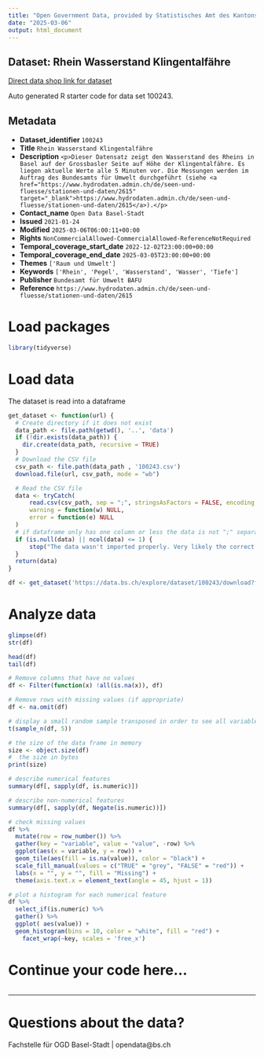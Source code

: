 ```yaml
---
title: "Open Government Data, provided by Statistisches Amt des Kantons Basel-Stadt - Fachstelle OGD"
date: "2025-03-06"
output: html_document
---
```


## Dataset: Rhein Wasserstand Klingentalfähre

[Direct data shop link for dataset](https://data.bs.ch/explore/dataset/100243)

Auto generated R starter code for data set 100243.

## Metadata

- **Dataset_identifier** `100243`
- **Title** `Rhein Wasserstand Klingentalfähre`
- **Description** `<p>Dieser Datensatz zeigt den Wasserstand des Rheins in Basel auf der Grossbasler Seite auf Höhe der Klingentalfähre. Es liegen aktuelle Werte alle 5 Minuten vor. Die Messungen werden im Auftrag des Bundesamts für Umwelt durchgeführt (siehe <a href="https://www.hydrodaten.admin.ch/de/seen-und-fluesse/stationen-und-daten/2615" target="_blank">https://www.hydrodaten.admin.ch/de/seen-und-fluesse/stationen-und-daten/2615</a>).</p>`
- **Contact_name** `Open Data Basel-Stadt`
- **Issued** `2021-01-24`
- **Modified** `2025-03-06T06:00:11+00:00`
- **Rights** `NonCommercialAllowed-CommercialAllowed-ReferenceNotRequired`
- **Temporal_coverage_start_date** `2022-12-02T23:00:00+00:00`
- **Temporal_coverage_end_date** `2025-03-05T23:00:00+00:00`
- **Themes** `['Raum und Umwelt']`
- **Keywords** `['Rhein', 'Pegel', 'Wasserstand', 'Wasser', 'Tiefe']`
- **Publisher** `Bundesamt für Umwelt BAFU`
- **Reference** `https://www.hydrodaten.admin.ch/de/seen-und-fluesse/stationen-und-daten/2615`


# Load packages

```r

library(tidyverse)
```

# Load data

The dataset is read into a dataframe

```r
get_dataset <- function(url) {
  # Create directory if it does not exist
  data_path <- file.path(getwd(), '..', 'data')
  if (!dir.exists(data_path)) {
    dir.create(data_path, recursive = TRUE)
  }
  # Download the CSV file
  csv_path <- file.path(data_path , '100243.csv')
  download.file(url, csv_path, mode = "wb")

  # Read the CSV file
  data <- tryCatch(
      read.csv(csv_path, sep = ";", stringsAsFactors = FALSE, encoding = "UTF-8"),
      warning = function(w) NULL,
      error = function(e) NULL
  )
  # if dataframe only has one column or less the data is not ";" separated
  if (is.null(data) || ncol(data) <= 1) {
      stop("The data wasn't imported properly. Very likely the correct separator couldn't be found.\nPlease check the dataset manually and adjust the code.")
  }
  return(data)
}
```

```r

df <- get_dataset('https://data.bs.ch/explore/dataset/100243/download?format=csv&timezone=Europe%2FZurich')

```

# Analyze data

```r

glimpse(df)
str(df)

head(df)
tail(df)

```

```r
# Remove columns that have no values
df <- Filter(function(x) !all(is.na(x)), df)

# Remove rows with missing values (if appropriate)
df <- na.omit(df)
```

```r
# display a small random sample transposed in order to see all variables
t(sample_n(df, 5))
```

```r
# the size of the data frame in memory
size <- object.size(df)
#  the size in bytes
print(size)
```

```r
# describe numerical features
summary(df[, sapply(df, is.numeric)])
```

```r
# describe non-numerical features
summary(df[, sapply(df, Negate(is.numeric))])
```

```r
# check missing values
df %>%
  mutate(row = row_number()) %>%
  gather(key = "variable", value = "value", -row) %>%
  ggplot(aes(x = variable, y = row)) +
  geom_tile(aes(fill = is.na(value)), color = "black") +
  scale_fill_manual(values = c("TRUE" = "grey", "FALSE" = "red")) +
  labs(x = "", y = "", fill = "Missing") +
  theme(axis.text.x = element_text(angle = 45, hjust = 1))
```

```r
# plot a histogram for each numerical feature
df %>%
  select_if(is.numeric) %>%
  gather() %>%
  ggplot( aes(value)) +
  geom_histogram(bins = 10, color = "white", fill = "red") +
    facet_wrap(~key, scales = 'free_x')
```

# Continue your code here...

```r

```
------------------------------------------------------------------------

# Questions about the data?

Fachstelle für OGD Basel-Stadt | opendata@bs.ch
